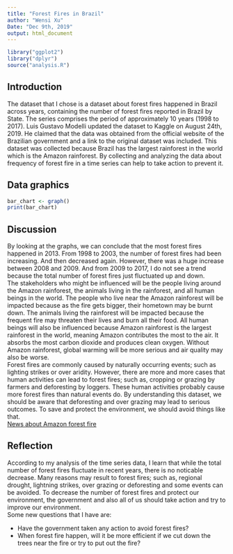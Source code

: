 ```yaml
---
title: "Forest Fires in Brazil"
author: "Wensi Xu"
Date: "Dec 9th, 2019"
output: html_document
---
```


```r
library("ggplot2")
library("dplyr")
source("analysis.R")
```

## Introduction
The dataset that I chose is a dataset about forest fires happened in Brazil across years, containing the number of forest fires reported in Brazil by State. The series comprises the period of approximately 10 years (1998 to 2017). Luis Gustavo Modelli updated the dataset to Kaggle on August 24th, 2019. He claimed that the data was obtained from the official website of the Brazilian government and a link to the original dataset was included. This dataset was collected because Brazil has the largest rainforest in the world which is the Amazon rainforest. By collecting and analyzing the data about frequency of forest fire in a time series can help to take action to prevent it.

## Data graphics
```r
bar_chart <- graph()
print(bar_chart)
```

## Discussion
By looking at the graphs, we can conclude that the most forest fires happened in 2013. From 1998 to 2003, the number of forest fires had been increasing. And then decreased again. However, there was a huge increase between 2008 and 2009. And from 2009 to 2017, I do not see a trend because the total number of forest fires just fluctuated up and down.    
The stakeholders who might be influenced will be the people living around the Amazon rainforest, the animals living in the rainforest, and all human beings in the world. The people who live near the Amazon rainforest will be impacted because as the fire gets bigger, their hometown may be burnt down. The animals living the rainforest will be impacted because the frequent fire may threaten their lives and burn all their food. All human beings will also be influenced because Amazon rainforest is the largest rainforest in the world, meaning Amazon contributes the most to the air. It absorbs the most carbon dioxide and produces clean oxygen. Without Amazon rainforest, global warming will be more serious and air quality may also be worse.   
Forest fires are commonly caused by naturally occurring events; such as lighting strikes or over aridity. However, there are more and more cases that human activities can lead to forest fires; such as, cropping or grazing by farmers and deforesting by loggers. These human activities probably cause more forest fires than natural events do. By understanding this dataset, we should be aware that deforesting and over grazing may lead to serious outcomes. To save and protect the environment, we should avoid things like that.    
[News about Amazon forest fire](https://www.bbc.com/news/world-latin-america-49433767)

## Reflection
According to my analysis of the time series data, I learn that while the total number of forest fires fluctuate in recent years, there is no noticable decrease. Many reasons may result to forest fires; such as, regional drought, lightning strikes, over grazing or deforesting and some events can be avoided. To decrease the number of forest fires and protect our environment, the government and also all of us should take action and try to improve our environment.   
Some new questions that I have are:

* Have the government taken any action to avoid forest fires?   
* When forest fire happen, will it be more efficient if we cut down the trees near the fire or try to put out the fire?